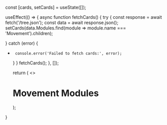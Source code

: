 
  const [cards, setCards] = useState([]);

  useEffect(() => {
       async function fetchCards() {
      try {
     const response = await fetch('/tree.json');
      const data = await response.json();
           setCards(data.Modules.find(module => module.name === 'Movement').children);

} catch (error) {
+      console.error('Failed to fetch cards:', error);
     }
    }
    fetchCards();
  }, []);

  return (
    <>
    <h1>Movement Modules</h1>
    <Cards>
      <CardList cards={cards} />
    </Cards>
    </>
  );
}